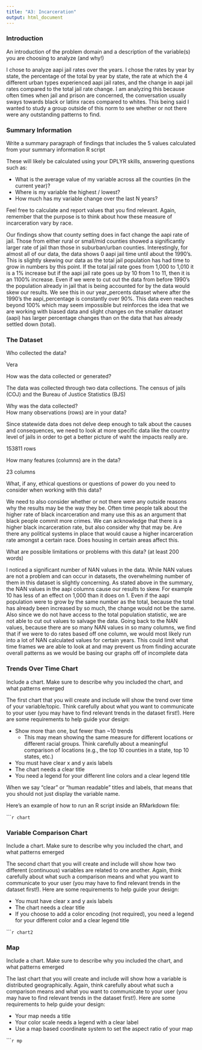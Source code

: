 ---
title: "A3: Incarceration"
output: html_document
---

### Introduction

An introduction of the problem domain and a description of the variable(s) you are choosing to analyze (and why!)

I chose to analyze aapi jail rates over the years. I chose the rates by year by state, the percentage of the total by year by state, the rate at which the 4 different urban types experienced aapi jail rates, and the change in aapi jail rates compared to the total jail rate change. I am analyzing this because often times when jail and prison are concerned, the conversation usually sways towards black or latinx races compared to whites. This being said I wanted to study a group outside of this norm to see whether or not there were any outstanding patterns to find.

### Summary Information

Write a summary paragraph of findings that includes the 5 values calculated from your summary information R script

These will likely be calculated using your DPLYR skills, answering questions such as: 

- What is the average value of my variable across all the counties (in the current year)?
- Where is my variable the highest / lowest?
- How much has my variable change over the last N years?

Feel free to calculate and report values that you find relevant. Again, remember that the purpose is to think about how these measure of incarceration vary by race.

Our findings show that county setting does in fact change the aapi rate of jail. Those from either rural or small/mid counties showed a significantly larger rate of jail than those in suburban/urban counties. Interestingly, for almost all of our data, the data shows 0 aapi jail time until about the 1990's. This is slightly skewing our data as the total jail population has had time to grow in numbers by this point. If the total jail rate goes from 1,000 to 1,010 it is a 1% increase but if the aapi jail rate goes up by 10 from 1 to 11, then it is an 1100% increase. Even if we were to cut out the data from before 1990's the population already in jail that is being accounted for by the data would skew our results. We see this in our year_percents dataset where after the 1990's the aapi_percentage is constantly over 90%. This data even reaches beyond 100% which may seem impossible but reinforces the idea that we are working with biased data and slight changes on the smaller dataset (aapi) has larger percentage changes than on the data that has already settled down (total).

### The Dataset

Who collected the data?

Vera

How was the data collected or generated?  

The data was collected through two data collections. The census of jails (COJ) and the Bureau of Justice Statistics (BJS)

Why was the data collected?  
How many observations (rows) are in your data?  

Since statewide data does not delve deep enough to talk about the causes and consequences, we need to look at more specific data like the country level of jails in order to get a better picture of waht the impacts really are. 

153811 rows

How many features (columns) are in the data?  

23 columns

What, if any, ethical questions or questions of power do you need to consider when working with this data?

We need to also consider whether or not there were any outside reasons why the results may be the way they be. Often time people talk about the higher rate of black incarceration and many use this as an argument that black people commit more crimes. We can acknowledge that there is a higher black incarceration rate, but also consider why that may be. Are there any political systems in place that would cause a higher incarceration rate amongst a certain race. Does housing in certain areas affect this.

What are possible limitations or problems with this data?   (at least 200 words)

I noticed a significant number of NAN values in the data. While NAN values are not a problem and can occur in datasets, the overwhelming number of them in this dataset is slightly concerning. As stated above in the summary, the NAN values in the aapi columns cause our results to skew. For example 10 has less of an effect on 1,000 than it does on 1. Even if the aapi population were to grow by the same number as the total, because the total has already been increased by so much, the change would not be the same. Also since we do not have access to the total population statistic, we are not able to cut out values to salvage the data. Going back to the NAN values, because there are so many NAN values in so many columns, we find that if we were to do rates based off one column, we would most likely run into a lot of NAN calculated values for certain years. This could limit what time frames we are able to look at and may prevent us from finding accurate overall patterns as we would be basing our graphs off of incomplete data

### Trends Over Time Chart

Include a chart. Make sure to describe why you included the chart, and what patterns emerged

The first chart that you will create and include will show the trend over time of your variable/topic. Think carefully about what you want to communicate to your user (you may have to find relevant trends in the dataset first!). Here are some requirements to help guide your design:

- Show more than one, but fewer than ~10 trends
  - This may mean showing the same measure for different locations or different racial groups. Think carefully about a meaningful comparison of locations (e.g., the top 10 counties in a state, top 10 states, etc.)
- You must have clear x and y axis labels
- The chart needs a clear title 
- You need a legend for your different line colors and a clear legend title

When we say "clear" or "human readable" titles and labels, that means that you should not just display the variable name.

Here's an example of how to run an R script inside an RMarkdown file:

``````{r, echo = FALSE, code = readLines("chart1_example.R")}
chart
```

### Variable Comparison Chart

Include a chart. Make sure to describe why you included the chart, and what patterns emerged

The second chart that you will create and include will show how two different (continuous) variables are related to one another. Again, think carefully about what such a comparison means and what you want to communicate to your user (you may have to find relevant trends in the dataset first!). Here are some requirements to help guide your design:

- You must have clear x and y axis labels
- The chart needs a clear title 
- If you choose to add a color encoding (not required), you need a legend for your different color and a clear legend title

``````{r, echo = FALSE, code = readLines("chart2_example.R")}
chart2
```

### Map

Include a chart. Make sure to describe why you included the chart, and what patterns emerged

The last chart that you will create and include will show how a variable is distributed geographically. Again, think carefully about what such a comparison means and what you want to communicate to your user (you may have to find relevant trends in the dataset first!). Here are some requirements to help guide your design:

- Your map needs a title
- Your color scale needs a legend with a clear label
- Use a map based coordinate system to set the aspect ratio of your map

``````{r, echo = FALSE, code = readLines("map_example.R")}
mp
```
